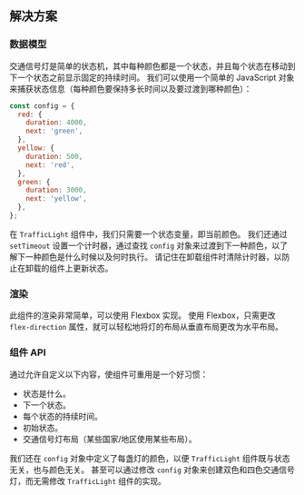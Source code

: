 
## 解决方案

### 数据模型

交通信号灯是简单的状态机，其中每种颜色都是一个状态，并且每个状态在移动到下一个状态之前显示固定的持续时间。 我们可以使用一个简单的 JavaScript 对象来捕获状态信息（每种颜色要保持多长时间以及要过渡到哪种颜色）：

```js
const config = {
  red: {
    duration: 4000,
    next: 'green',
  },
  yellow: {
    duration: 500,
    next: 'red',
  },
  green: {
    duration: 3000,
    next: 'yellow',
  },
};
```

在 `TrafficLight` 组件中，我们只需要一个状态变量，即当前颜色。 我们还通过 `setTimeout` 设置一个计时器，通过查找 `config` 对象来过渡到下一种颜色，以了解下一种颜色是什么时候以及何时执行。 请记住在卸载组件时清除计时器，以防止在卸载的组件上更新状态。

### 渲染

此组件的渲染非常简单，可以使用 Flexbox 实现。 使用 Flexbox，只需更改 `flex-direction` 属性，就可以轻松地将灯的布局从垂直布局更改为水平布局。

### 组件 API

通过允许自定义以下内容，使组件可重用是一个好习惯：

* 状态是什么。
* 下一个状态。
* 每个状态的持续时间。
* 初始状态。
* 交通信号灯布局（某些国家/地区使用某些布局）。

我们还在 `config` 对象中定义了每盏灯的颜色，以便 `TrafficLight` 组件既与状态无关，也与颜色无关。 甚至可以通过修改 `config` 对象来创建双色和四色交通信号灯，而无需修改 `TrafficLight` 组件的实现。

<TestCases />

<Notes />
